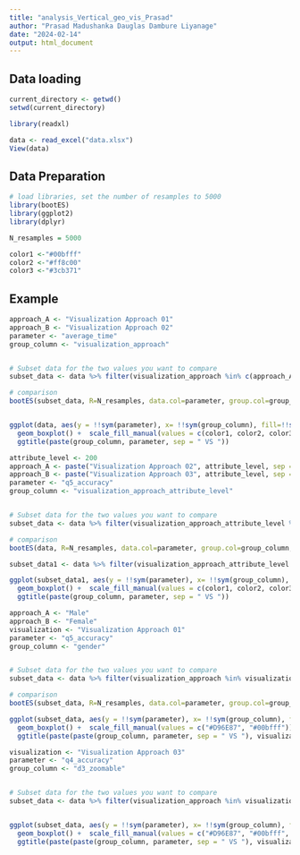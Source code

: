 ```yaml
---
title: "analysis_Vertical_geo_vis_Prasad"
author: "Prasad Madushanka Dauglas Dambure Liyanage"
date: "2024-02-14"
output: html_document
---
```


## Data loading
```r
current_directory <- getwd()
setwd(current_directory)

library(readxl)

data <- read_excel("data.xlsx")
View(data)
```

## Data Preparation
```r
# load libraries, set the number of resamples to 5000
library(bootES)
library(ggplot2)
library(dplyr) 

N_resamples = 5000
```

```r
color1 <-"#00bfff"
color2 <-"#ff8c00"
color3 <-"#3cb371"
```

## Example
```r
approach_A <- "Visualization Approach 01"
approach_B <- "Visualization Approach 02"
parameter <- "average_time"
group_column <- "visualization_approach"


# Subset data for the two values you want to compare
subset_data <- data %>% filter(visualization_approach %in% c(approach_A, approach_B))

# comparison
bootES(subset_data, R=N_resamples, data.col=parameter, group.col=group_column, contrast= c(approach_A, approach_B))


ggplot(data, aes(y = !!sym(parameter), x= !!sym(group_column), fill=!!sym(group_column))) +
  geom_boxplot() +  scale_fill_manual(values = c(color1, color2, color3))+ 
  ggtitle(paste(group_column, parameter, sep = " VS "))
```


```r
attribute_level <- 200
approach_A <- paste("Visualization Approach 02", attribute_level, sep = "_") 
approach_B <- paste("Visualization Approach 03", attribute_level, sep = "_") 
parameter <- "q5_accuracy"
group_column <- "visualization_approach_attribute_level"


# Subset data for the two values you want to compare
subset_data <- data %>% filter(visualization_approach_attribute_level %in% c(approach_A, approach_B))

# comparison
bootES(data, R=N_resamples, data.col=parameter, group.col=group_column, contrast= c(approach_A, approach_B))

subset_data1 <- data %>% filter(visualization_approach_attribute_level %in% c(paste("Visualization Approach 01", attribute_level, sep = "_"), paste("Visualization Approach 02", attribute_level, sep = "_"), paste("Visualization Approach 03", attribute_level, sep = "_")))

ggplot(subset_data1, aes(y = !!sym(parameter), x= !!sym(group_column), fill=!!sym(group_column))) +
  geom_boxplot() +  scale_fill_manual(values = c(color1, color2, color3))+ 
  ggtitle(paste(group_column, parameter, sep = " VS "))
```

```r
approach_A <- "Male"
approach_B <- "Female"
visualization <- "Visualization Approach 01"
parameter <- "q5_accuracy"
group_column <- "gender"


# Subset data for the two values you want to compare
subset_data <- data %>% filter(visualization_approach %in% visualization)

# comparison
bootES(subset_data, R=N_resamples, data.col=parameter, group.col=group_column, contrast= c(approach_A, approach_B))

ggplot(subset_data, aes(y = !!sym(parameter), x= !!sym(group_column), fill=!!sym(group_column))) +
  geom_boxplot() +  scale_fill_manual(values = c("#D96E87", "#00bfff"))+ 
  ggtitle(paste(paste(group_column, parameter, sep = " VS "), visualization, sep = " for ") )
```

```r

visualization <- "Visualization Approach 03"
parameter <- "q4_accuracy"
group_column <- "d3_zoomable"


# Subset data for the two values you want to compare
subset_data <- data %>% filter(visualization_approach %in% visualization)


ggplot(subset_data, aes(y = !!sym(parameter), x= !!sym(group_column), fill=!!sym(group_column))) +
  geom_boxplot() +  scale_fill_manual(values = c("#D96E87", "#00bfff", "#F1C40F"))+ 
  ggtitle(paste(paste(group_column, parameter, sep = " VS "), visualization, sep = " for ") )
```

